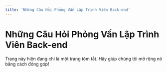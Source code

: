 ```yaml
---
title: 'Những Câu Hỏi Phỏng Vấn Lập Trình Viên Back-end'
---
```


# Những Câu Hỏi Phỏng Vấn Lập Trình Viên Back-end

<Warning>
  Trang này hiện đang chỉ là một trang tóm tắt. Hãy giúp chúng tôi mở rộng nó bằng cách đóng góp!
</Warning>
